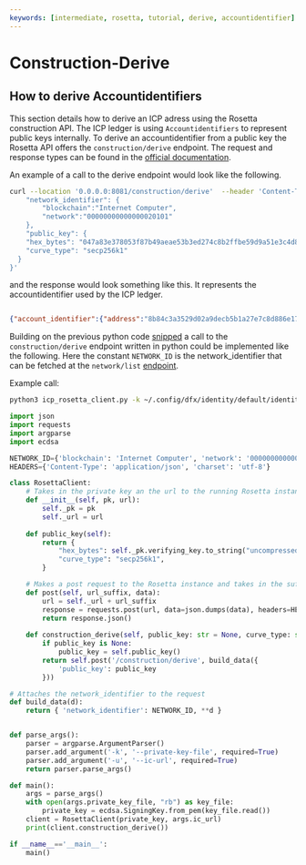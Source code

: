 ```yaml
---
keywords: [intermediate, rosetta, tutorial, derive, accountidentifier]
---
```



# Construction-Derive

## How to derive Accountidentifiers

This section details how to derive an ICP adress using the Rosetta construction API. 
The ICP ledger is using `Accountidentifiers` to represent public keys internally. To derive an accountidentifier from a public key the Rosetta API offers the `construction/derive` endpoint. 
The request and response types can be found in the [official documentation](https://docs.cloud.coinbase.com/rosetta/reference/constructionderive).

An example of a call to the derive endpoint would look like the following. 
```bash
curl --location '0.0.0.0:8081/construction/derive'  --header 'Content-Type: application/json' --data '{
    "network_identifier": {
        "blockchain":"Internet Computer",
        "network":"00000000000000020101"
    },
    "public_key": {
    "hex_bytes": "047a83e378053f87b49aeae53b3ed274c8b2ffbe59d9a51e3c4d850ca8ac1684f7131b778317c0db04de661c7d08321d60c0507868af41fe3150d21b3c6c757367",
    "curve_type": "secp256k1"
  }
}'
```

and the response would look something like this. It represents the accountidentifier used by the ICP ledger. 

```json

{"account_identifier":{"address":"8b84c3a3529d02a9decb5b1a27e7c8d886e17e07ea0a538269697ef09c2a27b4"}}⏎                                                                                                                  
```

Building on the previous python code [snipped](/docs/developer-docs/defi/rosetta/icp_rosetta/construction_api/operations_flow/index.md) a call to the `construction/derive` endpoint written in python could be implemented like the following. Here the constant `NETWORK_ID` is the network_identifier
that can be fetched at the `network/list` [endpoint](/docs/developer-docs/defi/rosetta/icp_rosetta/data_api/network.md). 

Example call: 
```bash
python3 icp_rosetta_client.py -k ~/.config/dfx/identity/default/identity.pem -u http://127.0.0.1:8081
```

```python
import json
import requests
import argparse
import ecdsa

NETWORK_ID={'blockchain': 'Internet Computer', 'network': '00000000000000020101'}
HEADERS={'Content-Type': 'application/json', 'charset': 'utf-8'}

class RosettaClient:
    # Takes in the private key an the url to the running Rosetta instance
    def __init__(self, pk, url):
        self._pk = pk
        self._url = url
    
    def public_key(self):
        return {
            "hex_bytes": self._pk.verifying_key.to_string("uncompressed").hex(),
            "curve_type": "secp256k1",
        }

    # Makes a post request to the Rosetta instance and takes in the suffix of the endpoint of Rosetta as well as the request data
    def post(self, url_suffix, data):
        url = self._url + url_suffix
        response = requests.post(url, data=json.dumps(data), headers=HEADERS)
        return response.json()
    
    def construction_derive(self, public_key: str = None, curve_type: str = 'secp256k1'):
        if public_key is None:
            public_key = self.public_key()
        return self.post('/construction/derive', build_data({
            'public_key': public_key
        }))

# Attaches the network_identifier to the request
def build_data(d):
    return { 'network_identifier': NETWORK_ID, **d }


def parse_args():
    parser = argparse.ArgumentParser()
    parser.add_argument('-k', '--private-key-file', required=True)
    parser.add_argument('-u', '--ic-url', required=True)
    return parser.parse_args()

def main():
    args = parse_args()
    with open(args.private_key_file, "rb") as key_file:
        private_key = ecdsa.SigningKey.from_pem(key_file.read())
    client = RosettaClient(private_key, args.ic_url)
    print(client.construction_derive())

if __name__=='__main__':
    main()
```